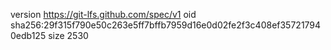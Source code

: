 version https://git-lfs.github.com/spec/v1
oid sha256:29f315f790e50c263e5ff7bffb7959d16e0d02fe2f3c408ef357217940edb125
size 2530

